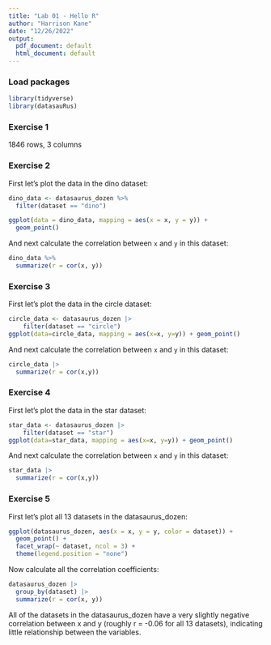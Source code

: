 ```yaml
---
title: "Lab 01 - Hello R"
author: "Harrison Kane"
date: "12/26/2022"
output:
  pdf_document: default
  html_document: default
---
```


### Load packages

```r
library(tidyverse) 
library(datasauRus)
```


### Exercise 1

1846 rows, 3 columns

### Exercise 2

First let's plot the data in the dino dataset:

```r
dino_data <- datasaurus_dozen %>%
  filter(dataset == "dino")

ggplot(data = dino_data, mapping = aes(x = x, y = y)) +
  geom_point()
```

And next calculate the correlation between `x` and `y` in this dataset:

```r
dino_data %>%
  summarize(r = cor(x, y))
```

### Exercise 3

First let's plot the data in the circle dataset:

```r
circle_data <- datasaurus_dozen |>
    filter(dataset == "circle")
ggplot(data=circle_data, mapping = aes(x=x, y=y)) + geom_point()
```

And next calculate the correlation between `x` and `y` in this dataset:

```r
circle_data |> 
  summarize(r = cor(x,y))
```

### Exercise 4

First let's plot the data in the star dataset:

```r
star_data <- datasaurus_dozen |>
    filter(dataset == "star")
ggplot(data=star_data, mapping = aes(x=x, y=y)) + geom_point()
```

And next calculate the correlation between `x` and `y` in this dataset:

```r
star_data |> 
  summarize(r = cor(x,y))
```

### Exercise 5

First let's plot all 13 datasets in the datasaurus_dozen:

```r
ggplot(datasaurus_dozen, aes(x = x, y = y, color = dataset)) + 
  geom_point() + 
  facet_wrap(~ dataset, ncol = 3) + 
  theme(legend.position = "none")
```

Now calculate all the correlation coefficients:
``` r
datasaurus_dozen |>
  group_by(dataset) |>
  summarize(r = cor(x, y)) 
```

All of the datasets in the datasaurus_dozen have a very slightly negative correlation between x and y (roughly r = -0.06 for all 13 datasets), indicating little relationship between the variables.